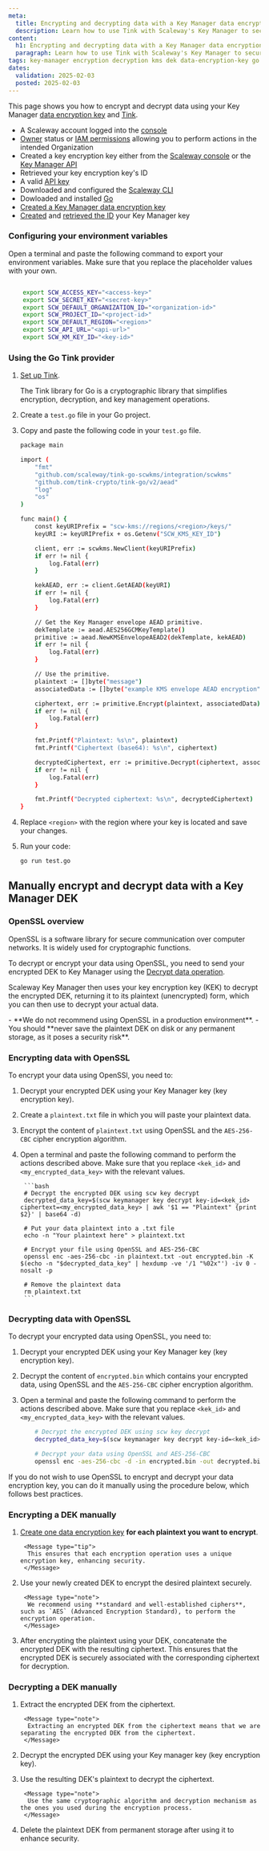 ```yaml
---
meta:
  title: Encrypting and decrypting data with a Key Manager data encryption key
  description: Learn how to use Tink with Scaleway's Key Manager to securely encrypt and manage keys, including KEKs and DEKs, in Go applications.
content:
  h1: Encrypting and decrypting data with a Key Manager data encryption key
  paragraph: Learn how to use Tink with Scaleway's Key Manager to securely encrypt and manage keys, including KEKs and DEKs, in Go applications.
tags: key-manager encryption decryption kms dek data-encryption-key go
dates:
  validation: 2025-02-03
  posted: 2025-02-03
---
```


This page shows you how to encrypt and decrypt data using your Key Manager [data encryption key](/key-manager/concepts/#data-encryption-key-dek) and [Tink](https://github.com/tink-crypto/tink/tree/master).

<Macro id="requirements" />

- A Scaleway account logged into the [console](https://console.scaleway.com)
- [Owner](/iam/concepts/#owner) status or [IAM permissions](/iam/concepts/#permission) allowing you to perform actions in the intended Organization
- Created a key encryption key either from the [Scaleway console](/key-manager/how-to/create-km-key/) or the [Key Manager API](https://www.scaleway.com/en/developers/api/key-manager/#path-keys-create-a-key)
- Retrieved your key encryption key's ID
- A valid [API key](/iam/how-to/create-api-keys/)
- Downloaded and configured the [Scaleway CLI](https://github.com/scaleway/scaleway-cli?tab=readme-ov-file#getting-started)
- Dowloaded and installed [Go](https://go.dev/doc/install)
- [Created a Key Manager data encryption key](/key-manager/how-to/create-manage-dek/)
- [Created](/key-manager/how-to/create-km-key) and [retrieved the ID](/key-manager/how-to/retrieve-km-key-id) your Key Manager key

### Configuring your environment variables

Open a terminal and paste the following command to export your environment variables. Make sure that you replace the placeholder values with your own.

```bash

    export SCW_ACCESS_KEY="<access-key>"
    export SCW_SECRET_KEY="<secret-key>"
    export SCW_DEFAULT_ORGANIZATION_ID="<organization-id>"
    export SCW_PROJECT_ID="<project-id>"
    export SCW_DEFAULT_REGION="<region>"
    export SCW_API_URL="<api-url>"
    export SCW_KM_KEY_ID="<key-id>"
```

### Using the Go Tink provider

1. [Set up Tink](/key-manager/api-cli/configuring-tink/#setting-up-tink).

    <Message type="note">
     The Tink library for Go is a cryptographic library that simplifies encryption, decryption, and key management operations.
    </Message>
2. Create a `test.go` file in your Go project.
3. Copy and paste the following code in your `test.go` file.
    ```bash
    package main

    import (
        "fmt"
        "github.com/scaleway/tink-go-scwkms/integration/scwkms"
        "github.com/tink-crypto/tink-go/v2/aead"
        "log"
        "os"
    )

    func main() {
        const keyURIPrefix = "scw-kms://regions/<region>/keys/"
        keyURI := keyURIPrefix + os.Getenv("SCW_KMS_KEY_ID")

        client, err := scwkms.NewClient(keyURIPrefix)
        if err != nil {
            log.Fatal(err)
        }

        kekAEAD, err := client.GetAEAD(keyURI)
        if err != nil {
            log.Fatal(err)
        }

        // Get the Key Manager envelope AEAD primitive.
        dekTemplate := aead.AES256GCMKeyTemplate()
        primitive := aead.NewKMSEnvelopeAEAD2(dekTemplate, kekAEAD)
        if err != nil {
            log.Fatal(err)
        }

        // Use the primitive.
        plaintext := []byte("message")
        associatedData := []byte("example KMS envelope AEAD encryption")

        ciphertext, err := primitive.Encrypt(plaintext, associatedData)
        if err != nil {
            log.Fatal(err)
        }

        fmt.Printf("Plaintext: %s\n", plaintext)
        fmt.Printf("Ciphertext (base64): %s\n", ciphertext)

        decryptedCiphertext, err := primitive.Decrypt(ciphertext, associatedData)
        if err != nil {
            log.Fatal(err)
        }

        fmt.Printf("Decrypted ciphertext: %s\n", decryptedCiphertext)
    }
    ```
4. Replace `<region>` with the region where your key is located and save your changes.
5. Run your code:
    ```bash
    go run test.go
    ```

## Manually encrypt and decrypt data with a Key Manager DEK

### OpenSSL overview

OpenSSL is a software library for secure communication over computer networks. It is widely used for cryptographic functions.

To decrypt or encrypt your data using OpenSSL, you need to send your encrypted DEK to Key Manager using the [Decrypt data operation](https://www.scaleway.com/en/developers/api/key-manager/#path-keys-decrypt-data).

Scaleway Key Manager then uses your key encryption key (KEK) to decrypt the encrypted DEK, returning it to its plaintext (unencrypted) form, which you can then use to decrypt your actual data.

<Message type="important">
 - **We do not recommend using OpenSSL in a production environment**.
 - You should **never save the plaintext DEK on disk or any permanent storage, as it poses a security risk**.
</Message>

### Encrypting data with OpenSSL

To encrypt your data using OpenSSl, you need to:

1. Decrypt your encrypted DEK using your Key Manager key (key encryption key).

2. Create a `plaintext.txt` file in which you will paste your plaintext data.

3. Encrypt the content of `plaintext.txt` using OpenSSL and the `AES-256-CBC` cipher encryption algorithm.

4. Open a terminal and paste the following command to perform the actions described above. Make sure that you replace `<kek_id>` and `<my_encrypted_data_key>` with the relevant values.

        ```bash
        # Decrypt the encrypted DEK using scw key decrypt
        decrypted_data_key=$(scw keymanager key decrypt key-id=<kek_id> ciphertext=<my_encrypted_data_key> | awk '$1 == "Plaintext" {print $2}' | base64 -d)

        # Put your data plaintext into a .txt file
        echo -n "Your plaintext here" > plaintext.txt

        # Encrypt your file using OpenSSL and AES-256-CBC
        openssl enc -aes-256-cbc -in plaintext.txt -out encrypted.bin -K $(echo -n "$decrypted_data_key" | hexdump -ve '/1 "%02x"') -iv 0 -nosalt -p

        # Remove the plaintext data
        rm plaintext.txt
        ```

### Decrypting data with OpenSSL

To decrypt your encrypted data using OpenSSL, you need to:

1. Decrypt your encrypted DEK using your Key Manager key (key encryption key).

2. Decrypt the content of `encrypted.bin` which contains your encrypted data, using OpenSSL and the `AES-256-CBC` cipher encryption algorithm.

3. Open a terminal and paste the following command to perform the actions described above. Make sure that you replace `<kek_id>` and `<my_encrypted_data_key>` with the relevant values.
    ```bash
        # Decrypt the encrypted DEK using scw key decrypt
        decrypted_data_key=$(scw keymanager key decrypt key-id=<kek_id> ciphertext=<my_encrypted_data_key> | awk '$1 == "Plaintext" {print $2}' | base64 -d)

        # Decrypt your data using OpenSSL and AES-256-CBC
        openssl enc -aes-256-cbc -d -in encrypted.bin -out decrypted.bin -K $(echo -n "$decrypted_data_key" | hexdump -ve '/1 "%02x"') -iv 0 -nosalt -p
    ```

<Message type="tip">
 If you do not wish to use OpenSSL to encrypt and decrypt your data encryption key, you can do it manually using the procedure below, which follows best practices.
</Message>

### Encrypting a DEK manually

1. [Create one data encryption key](/key-manager/how-to/create-manage-dek/) **for each plaintext you want to encrypt**.

        <Message type="tip">
         This ensures that each encryption operation uses a unique encryption key, enhancing security.
        </Message>

2. Use your newly created DEK to encrypt the desired plaintext securely.

        <Message type="note">
         We recommend using **standard and well-established ciphers**, such as `AES` (Advanced Encryption Standard), to perform the encryption operation.
        </Message>

3. After encrypting the plaintext using your DEK, concatenate the encrypted DEK with the resulting ciphertext. This ensures that the encrypted DEK is securely associated with the corresponding ciphertext for decryption.

### Decrypting a DEK manually

1. Extract the encrypted DEK from the ciphertext.

        <Message type="note">
         Extracting an encrypted DEK from the ciphertext means that we are separating the encrypted DEK from the ciphertext.
        </Message>

2. Decrypt the encrypted DEK using your Key manager key (key encryption key).
3. Use the resulting DEK's plaintext to decrypt the ciphertext.

        <Message type="note">
         Use the same cryptographic algorithm and decryption mechanism as the ones you used during the encryption process.
        </Message>
4. Delete the plaintext DEK from permanent storage after using it to enhance security.
